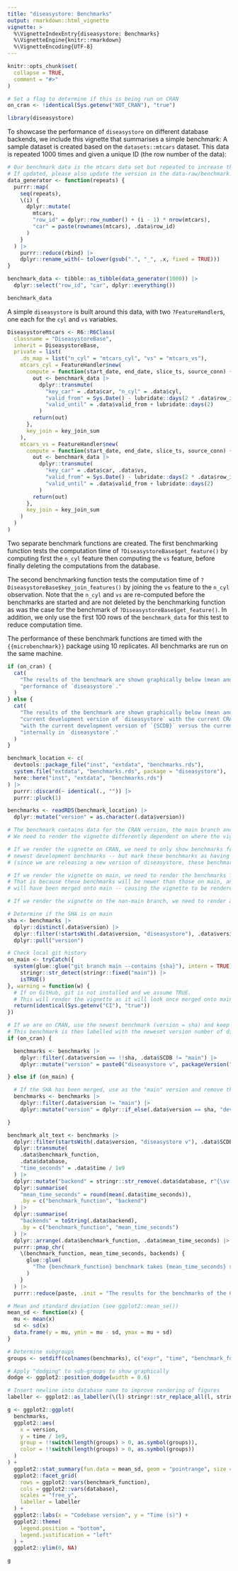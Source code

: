 ```yaml
---
title: "diseasystore: Benchmarks"
output: rmarkdown::html_vignette
vignette: >
  %\VignetteIndexEntry{diseasystore: Benchmarks}
  %\VignetteEngine{knitr::rmarkdown}
  %\VignetteEncoding{UTF-8}
---
```


```r
knitr::opts_chunk$set(
  collapse = TRUE,
  comment = "#>"
)

# Set a flag to determine if this is being run on CRAN
on_cran <- !identical(Sys.getenv("NOT_CRAN"), "true")
```

```r
library(diseasystore)
```


To showcase the performance of `diseasystore` on different database backends, we include this vignette that summarises
a simple benchmark:
A sample dataset is created based on the `datasets::mtcars` dataset. This data is repeated 1000 times and given a unique
ID (the row number of the data):

```r
# Our benchmark data is the mtcars data set but repeated to increase the data size
# If updated, please also update the version in the data-raw/benchmark.R
data_generator <- function(repeats) {
  purrr::map(
    seq(repeats),
    \(i) {
      dplyr::mutate(
        mtcars,
        "row_id" = dplyr::row_number() + (i - 1) * nrow(mtcars),
        "car" = paste(rownames(mtcars), .data$row_id)
      )
    }
  ) |>
    purrr::reduce(rbind) |>
    dplyr::rename_with(~ tolower(gsub(".", "_", .x, fixed = TRUE)))
}

benchmark_data <- tibble::as_tibble(data_generator(1000)) |>
  dplyr::select("row_id", "car", dplyr::everything())
```

```r
benchmark_data
```

A simple `diseasystore` is built around this data, with two `?FeatureHandler`s, one each for the `cyl` and `vs`
variables.
```r
DiseasystoreMtcars <- R6::R6Class(
  classname = "DiseasystoreBase",
  inherit = DiseasystoreBase,
  private = list(
    .ds_map = list("n_cyl" = "mtcars_cyl", "vs" = "mtcars_vs"),
    mtcars_cyl = FeatureHandler$new(
      compute = function(start_date, end_date, slice_ts, source_conn) {
        out <- benchmark_data |>
          dplyr::transmute(
            "key_car" = .data$car, "n_cyl" = .data$cyl,
            "valid_from" = Sys.Date() - lubridate::days(2 * .data$row_id - 1),
            "valid_until" = .data$valid_from + lubridate::days(2)
          )
        return(out)
      },
      key_join = key_join_sum
    ),
    mtcars_vs = FeatureHandler$new(
      compute = function(start_date, end_date, slice_ts, source_conn) {
        out <- benchmark_data |>
          dplyr::transmute(
            "key_car" = .data$car, .data$vs,
            "valid_from" = Sys.Date() - lubridate::days(2 * .data$row_id),
            "valid_until" = .data$valid_from + lubridate::days(2)
          )
        return(out)
      },
      key_join = key_join_sum
    )
  )
)
```

Two separate benchmark functions are created.
The first benchmarking function tests the computation time of `?DiseasystoreBase$get_feature()` by computing first the
`n_cyl` feature then computing the `vs` feature, before finally deleting the computations from the database.

The second benchmarking function tests the computation time of `?DiseasystoreBase$key_join_features()` by joining the
`vs` feature to the `n_cyl` observation. Note that the `n_cyl` and `vs` are re-computed before the benchmarks are
started and are not deleted by the benchmarking function as was the case for the benchmark of
`?DiseasystoreBase$get_feature()`. In addition, we only use the first 100 rows of the `benchmark_data` for this test
to reduce computation time.

The performance of these benchmark functions are timed with the `{{microbenchmark}}` package using 10 replicates.
All benchmarks are run on the same machine.

```r
if (on_cran) {
  cat(
    "The results of the benchmark are shown graphically below (mean and standard deviation), where measure the",
    "performance of `diseasystore`."
  )
} else {
  cat(
    "The results of the benchmark are shown graphically below (mean and standard deviation), where we compare the",
    "current development version of `diseasystore` with the current CRAN version. In addition, we run the benchmarks",
    "with the current development version of `{SCDB}` versus the current CRAN version since `{SCDB}` is used",
    "internally in `diseasystore`."
  )
}
```

```r
benchmark_location <- c(
  devtools::package_file("inst", "extdata", "benchmarks.rds"),
  system.file("extdata", "benchmarks.rds", package = "diseasystore"),
  here::here("inst", "extdata", "benchmarks.rds")
) |>
  purrr::discard(~ identical(., "")) |>
  purrr::pluck(1)

benchmarks <- readRDS(benchmark_location) |>
  dplyr::mutate("version" = as.character(.data$version))

# The benchmark contains data for the CRAN version, the main branch and whatever branch the workflow was run on.
# We need to render the vignette differently dependent on where the vignette is rendered.

# If we render the vignette on CRAN, we need to only show benchmarks for the current CRAN version SCDB and the
# newest development benchmarks -- but mark these benchmarks as having the new version of diseasystore.
# (since we are releasing a new version of diseasystore, these benchmarks will belong to the new CRAN version)

# If we render the vignette on main, we need to render the benchmarks from the non-main branch as the main results
# That is because these benchmarks will be newer than those on main, and the code that generate the results
# will have been merged onto main -- causing the vignette to be rendered.

# If we render the vignette on the non-main branch, we need to render all of the benchmarks

# Determine if the SHA is on main
sha <- benchmarks |>
  dplyr::distinct(.data$version) |>
  dplyr::filter(!startsWith(.data$version, "diseasystore"), .data$version != "main") |>
  dplyr::pull("version")

# Check local git history
on_main <- tryCatch({
  system(glue::glue("git branch main --contains {sha}"), intern = TRUE) |>
    stringr::str_detect(stringr::fixed("main")) |>
    isTRUE()
}, warning = function(w) {
  # If on GitHub, git is not installed and we assume TRUE.
  # This will render the vignette as it will look once merged onto main.
  return(identical(Sys.getenv("CI"), "true"))
})

# If we are on CRAN, use the newest benchmark (version = sha) and keep only CRAN SCDB results
# This benchmark is then labelled with the neweset version number of diseasystore (the one we just deployed to CRAN)
if (on_cran) {

  benchmarks <- benchmarks |>
    dplyr::filter(.data$version == !!sha, .data$SCDB != "main") |>
    dplyr::mutate("version" = paste0("diseasystore v", packageVersion("diseasystore")))

} else if (on_main) {

  # If the SHA has been merged, use as the "main" version and remove the other, older, main version
  benchmarks <- benchmarks |>
    dplyr::filter(.data$version != "main") |>
    dplyr::mutate("version" = dplyr::if_else(.data$version == sha, "development", .data$version))

}
```

```r
benchmark_alt_text <- benchmarks |>
  dplyr::filter(startsWith(.data$version, "diseasystore v"), .data$SCDB != "main") |>
  dplyr::transmute(
    .data$benchmark_function,
    .data$database,
    "time_seconds" = .data$time / 1e9
  ) |>
  dplyr::mutate("backend" = stringr::str_remove(.data$database, r"{\sv[\w+\.]+$}")) |>
  dplyr::summarise(
    "mean_time_seconds" = round(mean(.data$time_seconds)),
    .by = c("benchmark_function", "backend")
  ) |>
  dplyr::summarise(
    "backends" = toString(.data$backend),
    .by = c("benchmark_function", "mean_time_seconds")
  ) |>
  dplyr::arrange(.data$benchmark_function, .data$mean_time_seconds) |>
  purrr::pmap_chr(
    \(benchmark_function, mean_time_seconds, backends) {
      glue::glue(
        "The {benchmark_function} benchmark takes {mean_time_seconds} seconds to run on the {backends} backends."
      )
    }
  ) |>
  purrr::reduce(paste, .init = "The results for the benchmarks of the CRAN versions are as follows:")
```

```r
# Mean and standard deviation (see ggplot2::mean_se())
mean_sd <- function(x) {
  mu <- mean(x)
  sd <- sd(x)
  data.frame(y = mu, ymin = mu - sd, ymax = mu + sd)
}

# Determine subgroups
groups <- setdiff(colnames(benchmarks), c("expr", "time", "benchmark_function", "database", "version", "n"))

# Apply "dodging" to sub-groups to show graphically
dodge <- ggplot2::position_dodge(width = 0.6)

# Insert newline into database name to improve rendering of figures
labeller <- ggplot2::as_labeller(\(l) stringr::str_replace_all(l, stringr::fixed(" v"), "\nv"))

g <- ggplot2::ggplot(
  benchmarks,
  ggplot2::aes(
    x = version,
    y = time / 1e9,
    group = !!switch(length(groups) > 0, as.symbol(groups)),
    color = !!switch(length(groups) > 0, as.symbol(groups))
  )
) +
  ggplot2::stat_summary(fun.data = mean_sd, geom = "pointrange", size = 0.5, linewidth = 1, position = dodge) +
  ggplot2::facet_grid(
    rows = ggplot2::vars(benchmark_function),
    cols = ggplot2::vars(database),
    scales = "free_y",
    labeller = labeller
  ) +
  ggplot2::labs(x = "Codebase version", y = "Time (s)") +
  ggplot2::theme(
    legend.position = "bottom",
    legend.justification = "left"
  ) +
  ggplot2::ylim(0, NA)

g
```

